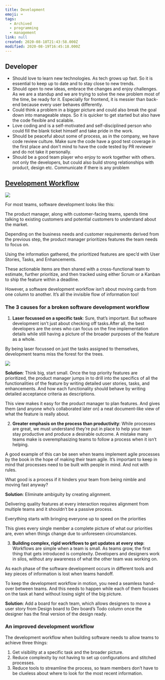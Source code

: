```yaml
---
title: Development
emoji: ⌨️
tags:
  - Archived
  - programming
  - management
link: null
created: 2020-08-18T21:43:58.000Z
modified: 2020-08-19T16:45:18.000Z
---
```


## Developer

- Should love to learn new technologies. As tech grows up fast. So it is essential to keep up to date and to stay close to new trends.
- Should open to new ideas, embrace the changes and enjoy challenges. As we are a standup and we are trying to solve the new problem most of the time, be ready for it. Especially for frontend, it is messier than back-end because every user behaves differently.
- Could think a problem in a bigger picture and could also break the goal down into manageable steps. So it is quicker to get started but also have the code flexible and scalable.
- Love coding and is a self-motivated and self-disciplined person who could fill the blank ticket himself and take pride in the work.
- Should be peaceful about some of process, as in the company, we have code review culture. Make sure the code have a good test coverage in the first place and don't mind to have the code tested by PR reviewer and do not take it personally.
- Should be a good team player who enjoy to work together with others. not only the developers, but could also build strong relationships with product, design etc. Communicate if there is any problem

## [Development Workflow](https://zepel.io/blog/simple-software-development-workflow/)

![](https://zepel.io/blog/content/images/2020/04/product-development-1.png)

For most teams, software development looks like this:

The product manager, along with customer-facing teams, spends time talking to existing customers and potential customers to understand about the market.

Depending on the business needs and customer requirements derived from the previous step, the product manager prioritizes features the team needs to focus on.

Using the information gathered, the prioritized features are spec’d with User Stories, Tasks, and Enhancements.

These actionable items are then shared with a cross-functional team to estimate, further prioritize, and then tracked using either Scrum or a Kanban to ship the feature within a deadline.

However, <Highlight>a software development workflow isn’t about moving cards from one column to another. It’s all the invisible flow of information too</Highlight>!

### The 3 causes for a broken software development workflow

1. **Laser focussed on a specific task**: Sure, that’s important. But software development isn’t just about checking off tasks.After all, the best developers are the ones who can focus on the fine implementation details while still having a picture of the broader purposes of the feature as a whole.

By <Highlight>being laser focussed on just the tasks assigned to themselves, development teams miss the forest for the trees</Highlight>.

![](https://lh4.googleusercontent.com/C9QalsL2dWHcIS4pt-wUcs-PabXPLgiEK9a2s44cC04GbF850a7p119smKglGDo6dkVr4yHSg5E-Ru6ZZXoA6f4jPvedEKVOKCrXsCM8H-HfO23x2YukjSRp6Ke5x5mQx4jQbvsH)

**Solution**: Think big, start small. Once the top priority features are prioritized, the product manager jumps in to drill into the specifics of all the functionalities of the feature by writing detailed user stories, tasks, and enhancements. And how each functionality should behave by writing detailed acceptance criteria as descriptions.

This view makes it easy for the product manager to plan features. And gives them (and anyone who’s collaborated later on) a neat document-like view of what the feature is really about.

2. **Greater emphasis on the process than productivity**: While processes are great, we must understand they’re put in place to help your team stay productive and produce a desirable outcome. A mistake many teams make is overemphasizing teams to follow a process when it isn’t helping.

A good example of this can be seen when teams implement agile processes by the book in the hope of making their team agile. It’s important to keep in mind that processes need to be built with people in mind. And not with rules.

What good is a process <Highlight>if it hinders your team from being nimble and moving fast anyway</Highlight>?

**Solution**: Eliminate ambiguity by creating alignment.

Delivering quality features at every interaction requires alignment from multiple teams and it shouldn’t be a passive process.

Everything starts with bringing everyone up to speed on the priorities

This gives every single member a complete picture of what our priorities are, even when things change due to unforeseen circumstances.

3. **Building complex, rigid workflows to get updates at every step**: Workflows are simple when a team is small. <Highlight>As teams grow, the first thing that gets introduced is complexity</Highlight>. Developers and designers work in silos, without any awareness of what the other team was working on.

As each phase of the software development occurs in different tools and key pieces of information is lost when teams handoff.

To keep the development workflow in motion, you need a seamless hand-over between teams. And this needs to happen while each of them focuses on the task at hand without losing sight of the big picture.

**Solution**: Add a board for each team, which allows designers to move a user story from Design board to Dev board’s Todo column once the designer has the final version of the design ready.

### An improved development workflow

The development workflow when building software needs to allow teams to achieve three things:

1. Get <Circle>visibility at a specific task and the broader picture</Circle>.
2. Reduce complexity by <Circle>not having to set up configurations and stitched processes</Circle>.
3. <Circle>Reduce tools to streamline the process</Circle>, so team members
   don’t have to be clueless about where to look for the most recent
   information.
